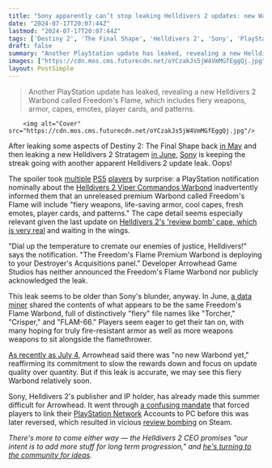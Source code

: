 ```yaml
---
title: "Sony apparently can’t stop leaking Helldivers 2 updates: new Warbond Freedom's Flame with 'fiery weapons' and 'cool capes' spotted on PS5"
date: "2024-07-17T20:07:44Z"
lastmod: "2024-07-17T20:07:44Z"
tags: ['Destiny 2', 'The Final Shape', 'Helldivers 2', 'Sony', 'PlayStation', 'PS5', 'Viper Commandos', 'Warbond', "Freedom's Flame", 'Arrowhead Game Studios', 'PlayStation Network']
draft: false
summary: "Another PlayStation update has leaked, revealing a new Helldivers 2 Warbond called Freedom's Flame, which includes fiery weapons, armor, capes, emotes, player cards, and patterns."
images: ["https://cdn.mos.cms.futurecdn.net/oYCzakJs5jW4VmMGfEggQj.jpg"]
layout: PostSimple
---
```

> Another PlayStation update has leaked, revealing a new Helldivers 2 Warbond called Freedom's Flame, which includes fiery weapons, armor, capes, emotes, player cards, and patterns.


        <img alt="Cover" src="https://cdn.mos.cms.futurecdn.net/oYCzakJs5jW4VmMGfEggQj.jpg"/>
        
After leaking some aspects of Destiny 2: The Final Shape back [<u>in May</u>](https://www.gamesradar.com/games/mmo/bungie-dev-asks-fing-how-as-sony-seemingly-leaks-the-entire-destiny-2-the-final-shape-expansion-via-playstations-own-streaming-service/) and then leaking a new Helldivers 2 Stratagem [<u>in June</u>](https://www.gamesradar.com/games/third-person-shooter/look-away-please-playstation-has-seemingly-leaked-a-new-helldivers-2-stratagem-that-looks-like-something-straight-out-of-the-original-game/), [Sony](https://www.gamesradar.com/tag/sony/) is keeping the streak going with another apparent Helldivers 2 update leak. Oops! 

The spoiler took [<u>multiple</u>](https://www.reddit.com/r/Helldivers/comments/1e5gkxk/new_ps5_announcement_improperly_under_the_name/) [<u>PS5</u>](https://www.reddit.com/r/Helldivers/comments/1e5gugd/yo_did_sony_just_make_a_mistake/) [<u>players</u>](https://www.reddit.com/r/Helldivers/comments/1e5hmuz/playstation_news_describes_new_warbond/) by surprise: a PlayStation notification nominally about the [Helldivers 2 <u>Viper Commandos</u> Warbond](https://www.gamesradar.com/games/third-person-shooter/helldivers-2-viper-commandos-warbond/) inadvertently informed them that an unreleased premium Warbond called Freedom's Flame will include "fiery weapons, life-saving armor, cool capes, fresh emotes, player cards, and patterns." The cape detail seems especially relevant given the last update on [Helldivers 2's 'review bomb' cape, which is very real](https://www.gamesradar.com/games/third-person-shooter/helldivers-2-director-confirms-the-review-bomb-cape-is-very-real-and-complete-but-arrowhead-is-waiting-for-the-right-time-to-drop-it/) and waiting in the wings. 

"Dial up the temperature to cremate our enemies of justice, Helldivers!" says the notification. "The Freedom's Flame Premium Warbond is deploying to your Destroyer's Acquisitions panel." Developer Arrowhead Game Studios has neither announced the Freedom's Flame Warbond nor publicly acknowledged the leak. 

This leak seems to be older than Sony's blunder, anyway. In June, [<u>a data miner</u>](https://x.com/HelldiversLeaks/status/1802811763865366835) shared the contents of what appears to be the same Freedom's Flame Warbond, full of distinctively "fiery" file names like "Torcher," "Crisper," and "FLAM-66." Players seem eager to get their tan on, with many hoping for truly fire-resistant armor as well as more weapons weapons to sit alongside the flamethrower. 

[As recently as July 4](https://www.gamesradar.com/games/third-person-shooter/helldivers-2-dev-says-no-new-warbond-yet-reaffirming-arrowheads-commitment-to-slow-them-down-and-provide-quality-over-quantity/), Arrowhead said there was "no new Warbond yet," reaffirming its commitment to slow the rewards down and focus on update quality over quantity. But if this leak is accurate, we may see this fiery Warbond relatively soon. 

Sony, Helldivers 2's publisher and IP holder, has already made this summer difficult for Arrowhead. It went through [<u>a confusing mandate</u>](https://www.gamesradar.com/games/co-op/many-helldivers-2-devs-lost-a-week-of-work-due-to-sonys-psn-gate-and-they-were-already-struggling-with-massive-pressure-from-the-shooters-explosive-launch/) that forced players to link their [PlayStation Network](https://www.gamesradar.com/tag/playstation-network/) Accounts to PC before this was later reversed, which resulted in vicious [<u>review bombing</u>](https://www.reddit.com/r/Helldivers/comments/1ckxxxf/please_stop_review_bombing_helldivers_2/) on Steam. 

*There's more to come either way — the Helldivers 2 CEO promises "our intent is to add more stuff for long term progression," and *[<u><em>he's turning to the community for ideas</em></u>](https://www.gamesradar.com/games/third-person-shooter/helldivers-2-ceo-promises-our-intent-is-to-add-more-stuff-for-long-term-progression-and-hes-turning-to-the-community-for-ideas/)*.*
        